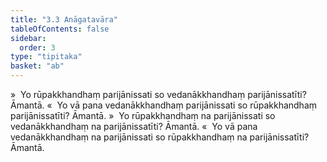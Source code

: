 ```yaml
---
title: "3.3 Anāgatavāra"
tableOfContents: false
sidebar:
  order: 3
type: "tipitaka"
basket: "ab"
---
```



<DynamicBreadcrumb />

<Division number="208">

<Paragraph number="971">
»  Yo rūpakkhandhaṃ parijānissati so vedanākkhandhaṃ parijānissatīti? Āmantā.
</Paragraph>

<Paragraph number="972">
«  Yo vā pana vedanākkhandhaṃ parijānissati so rūpakkhandhaṃ parijānissatīti? Āmantā.
</Paragraph>

<Paragraph number="973">
»  Yo rūpakkhandhaṃ na parijānissati so vedanākkhandhaṃ na parijānissatīti? Āmantā.
</Paragraph>

<Paragraph number="974">
«  Yo vā pana vedanākkhandhaṃ na parijānissati so rūpakkhandhaṃ na parijānissatīti? Āmantā.
</Paragraph>
</Division>